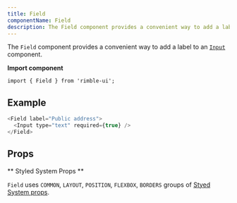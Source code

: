 ```yaml
---
title: Field
componentName: Field
description: The Field component provides a convenient way to add a label to an Input component.
---
```



The `Field` component provides a convenient way to add a label to an [`Input`](/components/rimble-ui/Input) component.

**Import component**

```lang=jsx
import { Field } from 'rimble-ui';
```

## Example

```js is=react-live
<Field label="Public address">
  <Input type="text" required={true} />
</Field>
```

## Props

<PropsTable propMetaData={props.propMetaData} />

** Styled System Props **

`Field` uses `COMMON`, `LAYOUT`, `POSITION`, `FLEXBOX`, `BORDERS` groups of [Styed System props](/components/rimble-ui/system-props).
